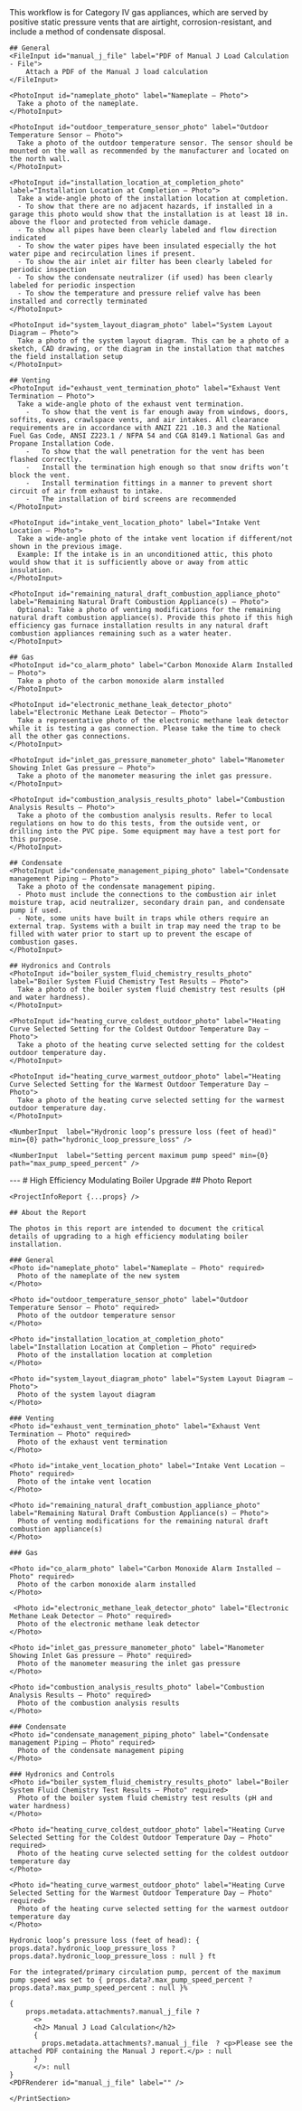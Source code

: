 <Tabs>
  <Tab eventKey="installation" title="Installation">
    This workflow is for Category IV gas appliances, which are served by positive static pressure vents that are airtight, 
    corrosion-resistant, and include a method of condensate disposal.

    ## General
    <FileInput id="manual_j_file" label="PDF of Manual J Load Calculation - File">
        Attach a PDF of the Manual J load calculation
    </FileInput>
    
    <PhotoInput id="nameplate_photo" label="Nameplate – Photo">
      Take a photo of the nameplate.
    </PhotoInput>

    <PhotoInput id="outdoor_temperature_sensor_photo" label="Outdoor Temperature Sensor – Photo">
      Take a photo of the outdoor temperature sensor. The sensor should be mounted on the wall as recommended by the manufacturer and located on the north wall.
    </PhotoInput>

    <PhotoInput id="installation_location_at_completion_photo" label="Installation Location at Completion – Photo">
      Take a wide-angle photo of the installation location at completion.
      - To show that there are no adjacent hazards, if installed in a garage this photo would show that the installation is at least 18 in. above the floor and protected from vehicle damage.
      -	To show all pipes have been clearly labeled and flow direction indicated
      -	To show the water pipes have been insulated especially the hot water pipe and recirculation lines if present.
      -	To show the air inlet air filter has been clearly labeled for periodic inspection
      - To show the condensate neutralizer (if used) has been clearly labeled for periodic inspection
      -	To show the temperature and pressure relief valve has been installed and correctly terminated
    </PhotoInput>

    <PhotoInput id="system_layout_diagram_photo" label="System Layout Diagram – Photo">
      Take a photo of the system layout diagram. This can be a photo of a sketch, CAD drawing, or the diagram in the installation that matches the field installation setup 
    </PhotoInput>

    ## Venting
    <PhotoInput id="exhaust_vent_termination_photo" label="Exhaust Vent Termination – Photo">
      Take a wide-angle photo of the exhaust vent termination.
        -	To show that the vent is far enough away from windows, doors, soffits, eaves, crawlspace vents, and air intakes. All clearance requirements are in accordance with ANZI Z21 .10.3 and the National Fuel Gas Code, ANSI Z223.1 / NFPA 54 and CGA 8149.1 National Gas and Propane Installation Code.
        -	To show that the wall penetration for the vent has been flashed correctly.
        -	Install the termination high enough so that snow drifts won’t block the vent.
        -	Install termination fittings in a manner to prevent short circuit of air from exhaust to intake. 
        -	The installation of bird screens are recommended
    </PhotoInput>

    <PhotoInput id="intake_vent_location_photo" label="Intake Vent Location – Photo">
      Take a wide-angle photo of the intake vent location if different/not shown in the previous image.
      Example: If the intake is in an unconditioned attic, this photo would show that it is sufficiently above or away from attic insulation.
    </PhotoInput>

    <PhotoInput id="remaining_natural_draft_combustion_appliance_photo" label="Remaining Natural Draft Combustion Appliance(s) – Photo">
      Optional: Take a photo of venting modifications for the remaining natural draft combustion appliance(s). Provide this photo if this high efficiency gas furnace installation results in any natural draft combustion appliances remaining such as a water heater.
    </PhotoInput>

    ## Gas
    <PhotoInput id="co_alarm_photo" label="Carbon Monoxide Alarm Installed – Photo">
      Take a photo of the carbon monoxide alarm installed
    </PhotoInput>

    <PhotoInput id="electronic_methane_leak_detector_photo" label="Electronic Methane Leak Detector – Photo">
      Take a representative photo of the electronic methane leak detector while it is testing a gas connection. Please take the time to check all the other gas connections.
    </PhotoInput>

    <PhotoInput id="inlet_gas_pressure_manometer_photo" label="Manometer Showing Inlet Gas pressure – Photo">
      Take a photo of the manometer measuring the inlet gas pressure.
    </PhotoInput>

    <PhotoInput id="combustion_analysis_results_photo" label="Combustion Analysis Results – Photo">
      Take a photo of the combustion analysis results. Refer to local regulations on how to do this tests, from the outside vent, or drilling into the PVC pipe. Some equipment may have a test port for this purpose.
    </PhotoInput>
    
    ## Condensate
    <PhotoInput id="condensate_management_piping_photo" label="Condensate management Piping – Photo">
      Take a photo of the condensate management piping. 
      - Photo must include the connections to the combustion air inlet moisture trap, acid neutralizer, secondary drain pan, and condensate pump if used.
      -	Note, some units have built in traps while others require an external trap. Systems with a built in trap may need the trap to be filled with water prior to start up to prevent the escape of combustion gases. 
    </PhotoInput>

    ## Hydronics and Controls
    <PhotoInput id="boiler_system_fluid_chemistry_results_photo" label="Boiler System Fluid Chemistry Test Results – Photo">
      Take a photo of the boiler system fluid chemistry test results (pH and water hardness).
    </PhotoInput>

    <PhotoInput id="heating_curve_coldest_outdoor_photo" label="Heating Curve Selected Setting for the Coldest Outdoor Temperature Day – Photo">
      Take a photo of the heating curve selected setting for the coldest outdoor temperature day. 
    </PhotoInput>

    <PhotoInput id="heating_curve_warmest_outdoor_photo" label="Heating Curve Selected Setting for the Warmest Outdoor Temperature Day – Photo">
      Take a photo of the heating curve selected setting for the warmest outdoor temperature day.  
    </PhotoInput>

    <NumberInput  label="Hydronic loop’s pressure loss (feet of head)" min={0} path="hydronic_loop_pressure_loss" />

    <NumberInput  label="Setting percent maximum pump speed" min={0} path="max_pump_speed_percent" />
  </Tab>
  <Tab eventKey="report" title="Report">
    <PrintSection label="Print Report">
    ---
    # High Efficiency Modulating Boiler Upgrade
    ## Photo Report

    <ProjectInfoReport {...props} />

    ## About the Report
    
    The photos in this report are intended to document the critical details of upgrading to a high efficiency modulating boiler installation.
   
    ### General
    <Photo id="nameplate_photo" label="Nameplate – Photo" required>
      Photo of the nameplate of the new system
    </Photo>

    <Photo id="outdoor_temperature_sensor_photo" label="Outdoor Temperature Sensor – Photo" required>
      Photo of the outdoor temperature sensor
    </Photo>

    <Photo id="installation_location_at_completion_photo" label="Installation Location at Completion – Photo" required>
      Photo of the installation location at completion
    </Photo>

    <Photo id="system_layout_diagram_photo" label="System Layout Diagram – Photo">
      Photo of the system layout diagram
    </Photo>

    ### Venting
    <Photo id="exhaust_vent_termination_photo" label="Exhaust Vent Termination – Photo" required>
      Photo of the exhaust vent termination
    </Photo>

    <Photo id="intake_vent_location_photo" label="Intake Vent Location – Photo" required>
      Photo of the intake vent location
    </Photo>

    <Photo id="remaining_natural_draft_combustion_appliance_photo" label="Remaining Natural Draft Combustion Appliance(s) – Photo">
      Photo of venting modifications for the remaining natural draft combustion appliance(s)
    </Photo>

    ### Gas

    <Photo id="co_alarm_photo" label="Carbon Monoxide Alarm Installed – Photo" required>
      Photo of the carbon monoxide alarm installed
    </Photo>

     <Photo id="electronic_methane_leak_detector_photo" label="Electronic Methane Leak Detector – Photo" required>
      Photo of the electronic methane leak detector
    </Photo>

    <Photo id="inlet_gas_pressure_manometer_photo" label="Manometer Showing Inlet Gas pressure – Photo" required>
      Photo of the manometer measuring the inlet gas pressure
    </Photo>

    <Photo id="combustion_analysis_results_photo" label="Combustion Analysis Results – Photo" required>
      Photo of the combustion analysis results
    </Photo>

    ### Condensate
    <Photo id="condensate_management_piping_photo" label="Condensate management Piping – Photo" required>
      Photo of the condensate management piping 
    </Photo>

    ### Hydronics and Controls
    <Photo id="boiler_system_fluid_chemistry_results_photo" label="Boiler System Fluid Chemistry Test Results – Photo" required>
      Photo of the boiler system fluid chemistry test results (pH and water hardness)
    </Photo>

    <Photo id="heating_curve_coldest_outdoor_photo" label="Heating Curve Selected Setting for the Coldest Outdoor Temperature Day – Photo" required>
      Photo of the heating curve selected setting for the coldest outdoor temperature day    
    </Photo>

    <Photo id="heating_curve_warmest_outdoor_photo" label="Heating Curve Selected Setting for the Warmest Outdoor Temperature Day – Photo" required>
      Photo of the heating curve selected setting for the warmest outdoor temperature day    
    </Photo>

    Hydronic loop’s pressure loss (feet of head): { props.data?.hydronic_loop_pressure_loss ? props.data?.hydronic_loop_pressure_loss : null } ft
    
    For the integrated/primary circulation pump, percent of the maximum pump speed was set to { props.data?.max_pump_speed_percent ? props.data?.max_pump_speed_percent : null }%

    {
        props.metadata.attachments?.manual_j_file ?
          <>
          <h2> Manual J Load Calculation</h2>
          {
            props.metadata.attachments?.manual_j_file  ? <p>Please see the attached PDF containing the Manual J report.</p> : null
          }
          </>: null
    }
    <PDFRenderer id="manual_j_file" label="" />

    </PrintSection>
  </Tab>
</Tabs>
